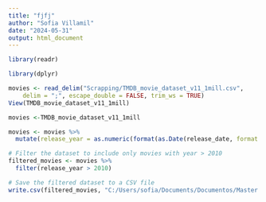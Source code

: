 ```yaml
---
title: "fjfj"
author: "Sofia Villamil"
date: "2024-05-31"
output: html_document
---
```

```r
library(readr)

library(dplyr)

movies <- read_delim("Scrapping/TMDB_movie_dataset_v11_1mill.csv", 
    delim = ";", escape_double = FALSE, trim_ws = TRUE)
View(TMDB_movie_dataset_v11_1mill)

movies <-TMDB_movie_dataset_v11_1mill

movies <- movies %>%
  mutate(release_year = as.numeric(format(as.Date(release_date, format = "%Y-%m-%d"), "%Y")))

# Filter the dataset to include only movies with year > 2010
filtered_movies <- movies %>%
  filter(release_year > 2010)

# Save the filtered dataset to a CSV file
write.csv(filtered_movies, "C:/Users/sofia/Documents/Documentos/Master Computational Social Sciences/TFM/Master Thesis/Scrapping/TMDB_movie_dataset_v11_1mill_filter.csv", row.names = FALSE)


```

